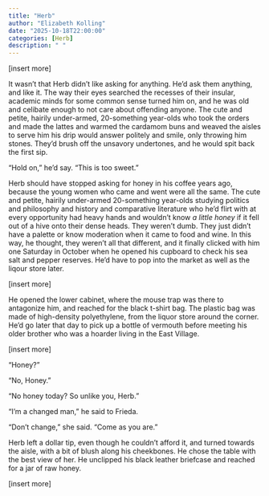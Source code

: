```yaml
---
title: "Herb"
author: "Elizabeth Kolling"
date: "2025-10-18T22:00:00"
categories: [Herb]
description: " "
---
```


[insert more]

It wasn’t that Herb didn’t like asking for anything. He’d ask them anything, and like it. The way their eyes searched the recesses of their insular, academic minds for some common sense turned him on, and he was old and celibate enough to not care about offending anyone. The cute and petite, hairily under-armed, 20-something year-olds who took the orders and made the lattes and warmed the cardamom buns and weaved the aisles to serve him his drip would answer politely and smile, only throwing him stones. They’d brush off the unsavory undertones, and he would spit back the first sip.

“Hold on,” he’d say. “This is too sweet.”  

Herb should have stopped asking for honey in his coffee years ago, because the young women who came and went were all the same. The cute and petite, hairily under-armed 20-something year-olds studying politics and philosophy and history and comparative literature who he’d flirt with at every opportunity had heavy hands and wouldn’t know *a little honey* if it fell out of a hive onto their dense heads. They weren’t dumb. They just didn’t have a palette or know moderation when it came to food and wine. In this way, he thought, they weren't all that different, and it finally clicked with him one Saturday in October when he opened his cupboard to check his sea salt and pepper reserves. He'd have to pop into the market as well as the liqour store later. 

[insert more]

He opened the lower cabinet, where the mouse trap was there to antagonize him, and reached for the black t-shirt bag. The plastic bag was made of high-density polyethylene, from the liquor store around the corner. He’d go later that day to pick up a bottle of vermouth before meeting his older brother who was a hoarder living in the East Village. 

[insert more]

“Honey?” 

“No, Honey.” 

“No honey today? So unlike you, Herb.”

“I’m a changed man,” he said to Frieda. 

"Don't change," she said. "Come as you are." 

Herb left a dollar tip, even though he couldn't afford it, and turned towards the aisle, with a bit of blush along his cheekbones. He chose the table with the best view of her. He unclipped his black leather briefcase and reached for a jar of raw honey. 

[insert more]
